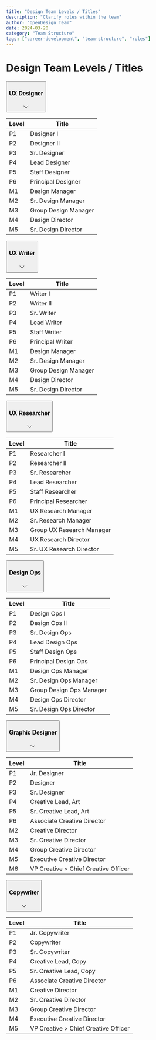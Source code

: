 ```yaml
---
title: "Design Team Levels / Titles"
description: "Clarify roles within the team"
author: "OpenDesign Team"
date: 2024-03-20
category: "Team Structure"
tags: ["career-development", "team-structure", "roles"]
---
```


<style>
{`
  .page-header {
    margin-bottom: 2.5rem;
    padding-bottom: 1.5rem;
    border-bottom: 1px solid #e5e7eb;
  }

  .page-header h1 {
    font-size: 2rem;
    font-weight: 700;
    color: #111827;
    margin-bottom: 0.5rem;
  }

  .role-accordion {
    margin-bottom: 1rem;
    background: white;
    border-radius: 12px;
    box-shadow: 0 1px 3px rgba(0,0,0,0.1);
    transition: all 0.2s ease;
  }

  .role-accordion:hover {
    box-shadow: 0 4px 6px rgba(0,0,0,0.1);
  }

  .role-trigger {
    width: 100%;
    padding: 1.25rem;
    background: white;
    border: 1px solid #e5e7eb;
    border-radius: 12px;
    display: flex;
    align-items: center;
    justify-content: space-between;
    cursor: pointer;
    transition: all 0.2s ease;
  }

  .role-trigger:hover {
    background: #f8fafc;
  }

  .role-trigger h3 {
    margin: 0;
    font-size: 1.2rem;
    font-weight: 600;
    color: #1a1f36;
    display: flex;
    align-items: center;
    gap: 0.75rem;
  }

  .role-trigger h3::before {
    content: '';
    display: block;
    width: 8px;
    height: 8px;
    border-radius: 50%;
    background: #6366f1;
  }

  .role-content {
    display: none;
    padding: 1.5rem;
    border: 1px solid #e5e7eb;
    border-top: none;
    border-radius: 0 0 12px 12px;
    background: white;
  }

  .role-content.open {
    display: block;
    animation: slideDown 0.3s ease-out;
  }

  @keyframes slideDown {
    from {
      opacity: 0;
      transform: translateY(-10px);
    }
    to {
      opacity: 1;
      transform: translateY(0);
    }
  }

  .levels-table {
    width: 100%;
    border-collapse: separate;
    border-spacing: 0;
    margin: 0.5rem 0;
    font-size: 0.95rem;
  }

  .levels-table th {
    background: #f8fafc;
    padding: 14px 20px;
    text-align: left;
    font-weight: 600;
    color: #64748b;
    border-bottom: 2px solid #e2e8f0;
    text-transform: uppercase;
    font-size: 0.85rem;
    letter-spacing: 0.05em;
  }

  .levels-table td {
    padding: 14px 20px;
    border-bottom: 1px solid #e5e7eb;
    color: #334155;
  }

  .levels-table tr:last-child td {
    border-bottom: none;
  }

  .levels-table tr:hover td {
    background: #f8fafc;
  }

  .chevron {
    transition: transform 0.3s ease;
  }

  .open .chevron {
    transform: rotate(180deg);
  }

  .level-cell {
    font-family: monospace;
    font-weight: 600;
    color: #6366f1;
    background: #f5f5ff;
    padding: 2px 8px;
    border-radius: 4px;
    font-size: 0.9rem;
  }
`}
</style>

<script>
{`
  document.addEventListener('DOMContentLoaded', () => {
    const triggers = document.querySelectorAll('.role-trigger');
    
    // Open first accordion by default
    const firstContent = document.querySelector('.role-content');
    const firstTrigger = document.querySelector('.role-trigger');
    firstContent.classList.add('open');
    firstTrigger.classList.add('open');
    
    triggers.forEach(trigger => {
      trigger.addEventListener('click', () => {
        const content = trigger.nextElementSibling;
        const isOpen = content.classList.contains('open');
        
        // Close all dropdowns
        document.querySelectorAll('.role-content').forEach(content => {
          content.classList.remove('open');
        });
        document.querySelectorAll('.role-trigger').forEach(trigger => {
          trigger.classList.remove('open');
        });
        
        // Toggle clicked dropdown
        if (!isOpen) {
          content.classList.add('open');
          trigger.classList.add('open');
        }
      });
    });
  });
`}
</script>

<div className="page-header">
  <h1>Design Team Levels / Titles</h1>
</div>

<div className="role-accordion">
  <button className="role-trigger">
    <h3>UX Designer</h3>
    <svg className="chevron" width="24" height="24" viewBox="0 0 24 24" fill="none" xmlns="http://www.w3.org/2000/svg">
      <path d="M6 9L12 15L18 9" stroke="currentColor" strokeWidth="2" strokeLinecap="round" strokeLinejoin="round"/>
    </svg>
  </button>
  <div className="role-content">
    <table className="levels-table">
      <thead>
        <tr>
          <th>Level</th>
          <th>Title</th>
        </tr>
      </thead>
      <tbody>
        <tr>
          <td><span className="level-cell">P1</span></td>
          <td>Designer I</td>
        </tr>
        <tr><td>P2</td><td>Designer II</td></tr>
        <tr><td>P3</td><td>Sr. Designer</td></tr>
        <tr><td>P4</td><td>Lead Designer</td></tr>
        <tr><td>P5</td><td>Staff Designer</td></tr>
        <tr><td>P6</td><td>Principal Designer</td></tr>
        <tr><td>M1</td><td>Design Manager</td></tr>
        <tr><td>M2</td><td>Sr. Design Manager</td></tr>
        <tr><td>M3</td><td>Group Design Manager</td></tr>
        <tr><td>M4</td><td>Design Director</td></tr>
        <tr><td>M5</td><td>Sr. Design Director</td></tr>
      </tbody>
    </table>
  </div>
</div>

<div className="role-accordion">
  <button className="role-trigger">
    <h3>UX Writer</h3>
    <svg className="chevron" width="24" height="24" viewBox="0 0 24 24" fill="none" xmlns="http://www.w3.org/2000/svg">
      <path d="M6 9L12 15L18 9" stroke="currentColor" strokeWidth="2" strokeLinecap="round" strokeLinejoin="round"/>
    </svg>
  </button>
  <div className="role-content">
    <table className="levels-table">
      <thead>
        <tr>
          <th>Level</th>
          <th>Title</th>
        </tr>
      </thead>
      <tbody>
        <tr><td>P1</td><td>Writer I</td></tr>
        <tr><td>P2</td><td>Writer II</td></tr>
        <tr><td>P3</td><td>Sr. Writer</td></tr>
        <tr><td>P4</td><td>Lead Writer</td></tr>
        <tr><td>P5</td><td>Staff Writer</td></tr>
        <tr><td>P6</td><td>Principal Writer</td></tr>
        <tr><td>M1</td><td>Design Manager</td></tr>
        <tr><td>M2</td><td>Sr. Design Manager</td></tr>
        <tr><td>M3</td><td>Group Design Manager</td></tr>
        <tr><td>M4</td><td>Design Director</td></tr>
        <tr><td>M5</td><td>Sr. Design Director</td></tr>
      </tbody>
    </table>
  </div>
</div>

<div className="role-accordion">
  <button className="role-trigger">
    <h3>UX Researcher</h3>
    <svg className="chevron" width="24" height="24" viewBox="0 0 24 24" fill="none" xmlns="http://www.w3.org/2000/svg">
      <path d="M6 9L12 15L18 9" stroke="currentColor" strokeWidth="2" strokeLinecap="round" strokeLinejoin="round"/>
    </svg>
  </button>
  <div className="role-content">
    <table className="levels-table">
      <thead>
        <tr>
          <th>Level</th>
          <th>Title</th>
        </tr>
      </thead>
      <tbody>
        <tr><td>P1</td><td>Researcher I</td></tr>
        <tr><td>P2</td><td>Researcher II</td></tr>
        <tr><td>P3</td><td>Sr. Researcher</td></tr>
        <tr><td>P4</td><td>Lead Researcher</td></tr>
        <tr><td>P5</td><td>Staff Researcher</td></tr>
        <tr><td>P6</td><td>Principal Researcher</td></tr>
        <tr><td>M1</td><td>UX Research Manager</td></tr>
        <tr><td>M2</td><td>Sr. Research Manager</td></tr>
        <tr><td>M3</td><td>Group UX Research Manager</td></tr>
        <tr><td>M4</td><td>UX Research Director</td></tr>
        <tr><td>M5</td><td>Sr. UX Research Director</td></tr>
      </tbody>
    </table>
  </div>
</div>

<div className="role-accordion">
  <button className="role-trigger">
    <h3>Design Ops</h3>
    <svg className="chevron" width="24" height="24" viewBox="0 0 24 24" fill="none" xmlns="http://www.w3.org/2000/svg">
      <path d="M6 9L12 15L18 9" stroke="currentColor" strokeWidth="2" strokeLinecap="round" strokeLinejoin="round"/>
    </svg>
  </button>
  <div className="role-content">
    <table className="levels-table">
      <thead>
        <tr>
          <th>Level</th>
          <th>Title</th>
        </tr>
      </thead>
      <tbody>
        <tr><td>P1</td><td>Design Ops I</td></tr>
        <tr><td>P2</td><td>Design Ops II</td></tr>
        <tr><td>P3</td><td>Sr. Design Ops</td></tr>
        <tr><td>P4</td><td>Lead Design Ops</td></tr>
        <tr><td>P5</td><td>Staff Design Ops</td></tr>
        <tr><td>P6</td><td>Principal Design Ops</td></tr>
        <tr><td>M1</td><td>Design Ops Manager</td></tr>
        <tr><td>M2</td><td>Sr. Design Ops Manager</td></tr>
        <tr><td>M3</td><td>Group Design Ops Manager</td></tr>
        <tr><td>M4</td><td>Design Ops Director</td></tr>
        <tr><td>M5</td><td>Sr. Design Ops Director</td></tr>
      </tbody>
    </table>
  </div>
</div>

<div className="role-accordion">
  <button className="role-trigger">
    <h3>Graphic Designer</h3>
    <svg className="chevron" width="24" height="24" viewBox="0 0 24 24" fill="none" xmlns="http://www.w3.org/2000/svg">
      <path d="M6 9L12 15L18 9" stroke="currentColor" strokeWidth="2" strokeLinecap="round" strokeLinejoin="round"/>
    </svg>
  </button>
  <div className="role-content">
    <table className="levels-table">
      <thead>
        <tr>
          <th>Level</th>
          <th>Title</th>
        </tr>
      </thead>
      <tbody>
        <tr><td>P1</td><td>Jr. Designer</td></tr>
        <tr><td>P2</td><td>Designer</td></tr>
        <tr><td>P3</td><td>Sr. Designer</td></tr>
        <tr><td>P4</td><td>Creative Lead, Art</td></tr>
        <tr><td>P5</td><td>Sr. Creative Lead, Art</td></tr>
        <tr><td>P6</td><td>Associate Creative Director</td></tr>
        <tr><td>M2</td><td>Creative Director</td></tr>
        <tr><td>M3</td><td>Sr. Creative Director</td></tr>
        <tr><td>M4</td><td>Group Creative Director</td></tr>
        <tr><td>M5</td><td>Executive Creative Director</td></tr>
        <tr><td>M6</td><td>VP Creative > Chief Creative Officer</td></tr>
      </tbody>
    </table>
  </div>
</div>

<div className="role-accordion">
  <button className="role-trigger">
    <h3>Copywriter</h3>
    <svg className="chevron" width="24" height="24" viewBox="0 0 24 24" fill="none" xmlns="http://www.w3.org/2000/svg">
      <path d="M6 9L12 15L18 9" stroke="currentColor" strokeWidth="2" strokeLinecap="round" strokeLinejoin="round"/>
    </svg>
  </button>
  <div className="role-content">
    <table className="levels-table">
      <thead>
        <tr>
          <th>Level</th>
          <th>Title</th>
        </tr>
      </thead>
      <tbody>
        <tr><td>P1</td><td>Jr. Copywriter</td></tr>
        <tr><td>P2</td><td>Copywriter</td></tr>
        <tr><td>P3</td><td>Sr. Copywriter</td></tr>
        <tr><td>P4</td><td>Creative Lead, Copy</td></tr>
        <tr><td>P5</td><td>Sr. Creative Lead, Copy</td></tr>
        <tr><td>P6</td><td>Associate Creative Director</td></tr>
        <tr><td>M1</td><td>Creative Director</td></tr>
        <tr><td>M2</td><td>Sr. Creative Director</td></tr>
        <tr><td>M3</td><td>Group Creative Director</td></tr>
        <tr><td>M4</td><td>Executive Creative Director</td></tr>
        <tr><td>M5</td><td>VP Creative > Chief Creative Officer</td></tr>
      </tbody>
    </table>
  </div>
</div>